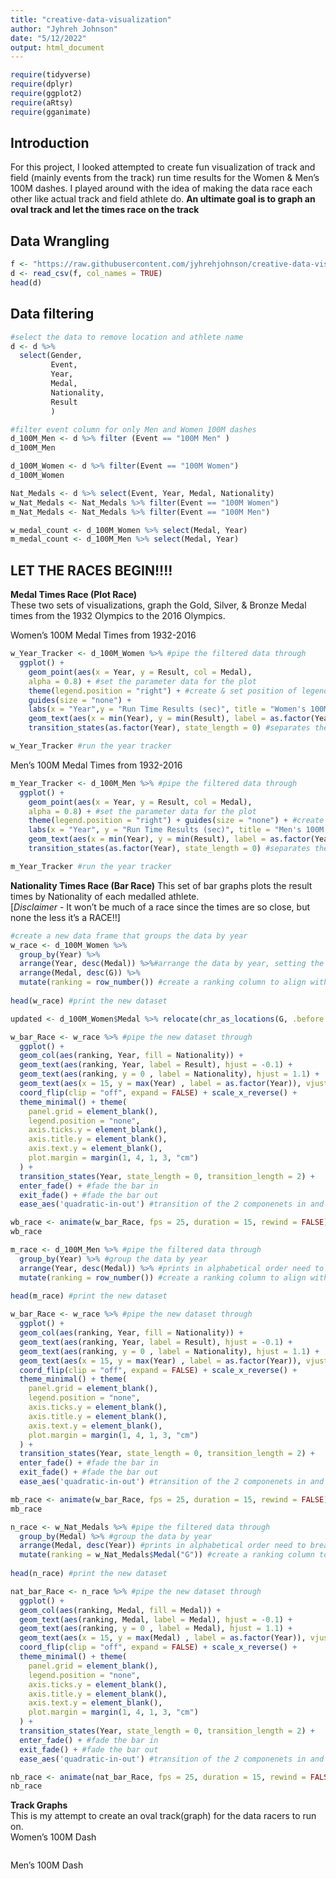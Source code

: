 ```yaml
---
title: "creative-data-visualization"
author: "Jyhreh Johnson"
date: "5/12/2022"
output: html_document
---
```

```r
require(tidyverse)
require(dplyr)
require(ggplot2)
require(aRtsy)
require(gganimate)
```
## Introduction
For this project, I looked attempted to create fun visualization of track and field (mainly events from the track) run time results for the Women & Men's 100M dashes. I played around with the idea of making the data race each other like actual track and field athlete do. **An ultimate goal is to graph an oval track and let the times race on the track**\

## Data Wrangling 
```r
f <- "https://raw.githubusercontent.com/jyhrehjohnson/creative-data-visualization/main/results.csv"
d <- read_csv(f, col_names = TRUE)
head(d)
```

## Data filtering 
```r
#select the data to remove location and athlete name
d <- d %>%
  select(Gender,
         Event,
         Year,
         Medal,
         Nationality,
         Result
         )
```

```r
#filter event column for only Men and Women 100M dashes
d_100M_Men <- d %>% filter (Event == "100M Men" )
d_100M_Men

d_100M_Women <- d %>% filter(Event == "100M Women")
d_100M_Women
```

```r
Nat_Medals <- d %>% select(Event, Year, Medal, Nationality)
w_Nat_Medals <- Nat_Medals %>% filter(Event == "100M Women")
m_Nat_Medals <- Nat_Medals %>% filter(Event == "100M Men")
```

```r
w_medal_count <- d_100M_Women %>% select(Medal, Year)
m_medal_count <- d_100M_Men %>% select(Medal, Year)
```

## LET THE RACES BEGIN!!!!\

**Medal Times Race (Plot Race)**\
These two sets of visualizations, graph the Gold, Silver, & Bronze Medal times from the 1932 Olympics to the 2016 Olympics. 

Women's 100M Medal Times from 1932-2016
```r
w_Year_Tracker <- d_100M_Women %>% #pipe the filtered data through
  ggplot() + 
    geom_point(aes(x = Year, y = Result, col = Medal), 
    alpha = 0.8) + #set the parameter data for the plot
    theme(legend.position = "right") + #create & set position of legend
    guides(size = "none") + 
    labs(x = "Year",y = "Run Time Results (sec)", title = "Women's 100M Medal Times (1932 - 2016)", col = "Medal Type") + #set the x and y axis labels and title
    geom_text(aes(x = min(Year), y = min(Result), label = as.factor(Year)), hjust=0, vjust = -0.2, alpha = 0.2,  col = "gray", size = 20) + #use data to set column/row text and length of the graph
    transition_states(as.factor(Year), state_length = 0) #separates the data by year to be projected on graph

w_Year_Tracker #run the year tracker
```

Men's 100M Medal Times from 1932-2016
```r
m_Year_Tracker <- d_100M_Men %>% #pipe the filtered data through
  ggplot() + 
    geom_point(aes(x = Year, y = Result, col = Medal), 
    alpha = 0.8) + #set the parameter data for the plot
    theme(legend.position = "right") + guides(size = "none") + #create & set position of legend
    labs(x = "Year", y = "Run Time Results (sec)", title = "Men's 100M Medal Times (1932 - 2016)", col = "Medal Type") + #set the x and y axis labels and title 
    geom_text(aes(x = min(Year), y = min(Result), label = as.factor(Year)) , hjust=-2, vjust = -0.2, alpha = 0.2,  col = "gray", size = 20) + #use data to set column/row text and length of the graph
    transition_states(as.factor(Year), state_length = 0) #separates the data by year to be projected on graph

m_Year_Tracker #run the year tracker
```

**Nationality Times Race (Bar Race)**
This set of bar graphs plots the result times by Nationality of each medalled athlete.\
[*Disclaimer* - It won't be much of a race since the times are so close, but none the less it's a RACE!!]\
```r
#create a new data frame that groups the data by year
w_race <- d_100M_Women %>%
  group_by(Year) %>%
  arrange(Year, desc(Medal)) %>%#arrange the data by year, setting the description to Medal type #fix the ranking to be G = 1 S = 2, B = 3 
  arrange(Medal, desc(G)) %>%
  mutate(ranking = row_number()) #create a ranking column to align with the medal type
  
head(w_race) #print the new dataset 
```
```r
updated <- d_100M_Women$Medal %>% relocate(chr_as_locations(G, .before = B))
```
```r
w_bar_Race <- w_race %>% #pipe the new dataset through
  ggplot() +
  geom_col(aes(ranking, Year, fill = Nationality)) +
  geom_text(aes(ranking, Year, label = Result), hjust = -0.1) +
  geom_text(aes(ranking, y = 0 , label = Nationality), hjust = 1.1) +
  geom_text(aes(x = 15, y = max(Year) , label = as.factor(Year)), vjust = 0.2, alpha = 0.5,  col = "gray", size = 20) +
  coord_flip(clip = "off", expand = FALSE) + scale_x_reverse() +
  theme_minimal() + theme(
    panel.grid = element_blank(), 
    legend.position = "none",
    axis.ticks.y = element_blank(),
    axis.title.y = element_blank(),
    axis.text.y = element_blank(),
    plot.margin = margin(1, 4, 1, 3, "cm")
  ) +
  transition_states(Year, state_length = 0, transition_length = 2) +
  enter_fade() + #fade the bar in 
  exit_fade() + #fade the bar out
  ease_aes('quadratic-in-out') #transition of the 2 componenets in and out 

wb_race <- animate(w_bar_Race, fps = 25, duration = 15, rewind = FALSE) #run the animation
wb_race
```

```r
m_race <- d_100M_Men %>% #pipe the filtered data through
  group_by(Year) %>% #group the data by year
  arrange(Year, desc(Medal)) %>% #prints in alphabetical order need to break it to set G,S,B sequence
  mutate(ranking = row_number()) #create a ranking column to align with the medal type
  
head(m_race) #print the new dataset 
```

```r
w_bar_Race <- w_race %>% #pipe the new dataset through
  ggplot() +
  geom_col(aes(ranking, Year, fill = Nationality)) +
  geom_text(aes(ranking, Year, label = Result), hjust = -0.1) +
  geom_text(aes(ranking, y = 0 , label = Nationality), hjust = 1.1) +
  geom_text(aes(x = 15, y = max(Year) , label = as.factor(Year)), vjust = 0.2, alpha = 0.5,  col = "gray", size = 20) +
  coord_flip(clip = "off", expand = FALSE) + scale_x_reverse() +
  theme_minimal() + theme(
    panel.grid = element_blank(), 
    legend.position = "none",
    axis.ticks.y = element_blank(),
    axis.title.y = element_blank(),
    axis.text.y = element_blank(),
    plot.margin = margin(1, 4, 1, 3, "cm")
  ) +
  transition_states(Year, state_length = 0, transition_length = 2) +
  enter_fade() + #fade the bar in 
  exit_fade() + #fade the bar out
  ease_aes('quadratic-in-out') #transition of the 2 componenets in and out 

mb_race <- animate(w_bar_Race, fps = 25, duration = 15, rewind = FALSE) #run the animation
mb_race
```

```r
n_race <- w_Nat_Medals %>% #pipe the filtered data through
  group_by(Medal) %>% #group the data by year
  arrange(Medal, desc(Year)) #prints in alphabetical order need to break it to set G,S,B sequence
  mutate(ranking = w_Nat_Medals$Medal("G")) #create a ranking column to align with the medal type
  
head(n_race) #print the new dataset 
```

```r
nat_bar_Race <- n_race %>% #pipe the new dataset through
  ggplot() +
  geom_col(aes(ranking, Medal, fill = Medal)) +
  geom_text(aes(ranking, Medal, label = Medal), hjust = -0.1) +
  geom_text(aes(ranking, y = 0 , label = Medal), hjust = 1.1) +
  geom_text(aes(x = 15, y = max(Medal) , label = as.factor(Year)), vjust = 0.2, alpha = 0.5,  col = "gray", size = 20) +
  coord_flip(clip = "off", expand = FALSE) + scale_x_reverse() +
  theme_minimal() + theme(
    panel.grid = element_blank(), 
    legend.position = "none",
    axis.ticks.y = element_blank(),
    axis.title.y = element_blank(),
    axis.text.y = element_blank(),
    plot.margin = margin(1, 4, 1, 3, "cm")
  ) +
  transition_states(Year, state_length = 0, transition_length = 2) +
  enter_fade() + #fade the bar in 
  exit_fade() + #fade the bar out
  ease_aes('quadratic-in-out') #transition of the 2 componenets in and out 

nb_race <- animate(nat_bar_Race, fps = 25, duration = 15, rewind = FALSE) #run the animation
nb_race
```
**Track Graphs**\
This is my attempt to create an oval track(graph) for the data racers to run on.\
Women's 100M Dash
```r


```

Men's 100M Dash
```r


```
